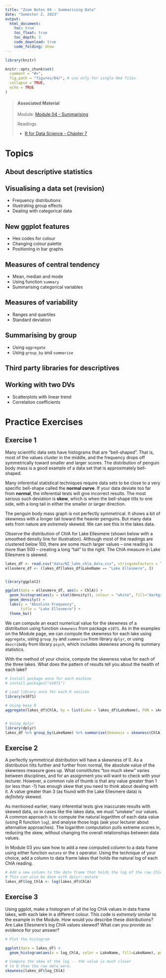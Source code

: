```yaml
---
title: "Zoom Notes 04 - Summarising Data"
date: "Semester 2, 2023"
output:
  html_document:
    toc: true
    toc_float: true
    toc_depth: 3
    code_download: true
    code_folding: show
---
```


```r
library(knitr)

knitr::opts_chunk$set(
  comment = "#>",
  fig.path = "figures/04/", # use only for single Rmd files
  collapse = TRUE,
  echo = TRUE
)


```


> #### Associated Material
>
> Module: [Module 04 - Summarising](04-summarise.html)
>
> Readings
>
> - [R for Data Science - Chapter 7](https://r4ds.had.co.nz/exploratory-data-analysis.html)


# Topics

## About descriptive statistics

## Visualising a data set (revision)

- Frequency distributions
- Illustrating group effects
- Dealing with categorical data

## New ggplot features

- Hex codes for colour
- Changing colour palette
- Positioning in bar graphs

## Measures of central tendency

- Mean, median and mode
- Using function `summary`
- Summarising categorical variables

## Measures of variability

- Ranges and quartiles
- Standard deviation

## Summarising by group

- Using `aggregate`
- Using `group_by` and `summarise`

## Third party libraries for descriptives

## Working with two DVs

- Scatterplots with linear trend
- Correlation coefficients

# Practice Exercises

## Exercise 1

Many scientific data sets have histograms that are "bell-shaped". That is, most of the values cluster in the middle, and the frequency drops off symmetrically toward smaller and larger scores. The distribution of penguin body mass is a good example of a data set that is approximately bell-shaped.

Many inferential statistical techniques require data sets to be close to a very specific bell-shape called the **normal curve**. If your data deviate too far from **normal**, the inferential tests will give incorrect results. The most serious such deviation is **skew**, which is when the bell-shape tilts to one side, with a long tail in either the smaller or larger direction. 

The penguin body mass graph is not perfectly symmetrical. It shows a bit of skewness with a longer tail toward the heavier penguins. But many data sets from nature are *extremely* skewed. We can see this in the lakes data. 

Observe the distribution of ChlA for Lake Ellesmere (shown below with a smoothed density line for illustration). Although most of the readings are clustered below 100, there are some much larger values -- one reading is more than 500 -- creating a long "tail" to the right. The ChlA measure in Lake Ellesmere is skewed. 

```r
lakes_df <- read.csv("data/NZ_lake_chla_data.csv", stringsAsFactors = TRUE)
ellesmere_df <- (lakes_df[lakes_df$LakeName == "Lake Ellesmere", ])


library(ggplot2)

ggplot(data = ellesmere_df, aes(x = ChlA)) +
  geom_histogram(aes(y = stat(density)), colour = "white", fill="darkgrey", bins = 30) +
  geom_density() +
  labs(y = "Absolute Frequency",
       title = "Lake Ellesmere") +
  theme_bw()

```

We can compute an exact numerical value for the skewness of a distribution using function `skewness` from package `e1071`. As in the examples on the Module page, we can compute the skewness for each lake using `aggregate`, using `group_by` and `summarise` from library `dplyr`, or using `describeBy` from library `psych`, which includes skewness among its summary statistics.

With the method of your choice, compute the skewness value for each of the three lakes. What does the pattern of results tell you about the health of each lake?

```r

# Install package once for each machine
# install.packages("e1071")

# Load library once for each R session
library(e1071)

# Using base R
aggregate(lakes_df$ChlA, by = list(Lake = lakes_df$LakeName), FUN = skewness)


# Using dplyr
library(dplyr)
lakes_df %>% group_by(LakeName) %>% summarise(Skewness = skewness(ChlA))
```

## Exercise 2

A perfectly symmetrical distribution will have a skewness of 0. As a distribution tilts further and further from normal, the absolute value of the skewness measure goes up. What consititutes "too much skew" varies between disciplines, and for an assignment you will want to check with your lecturer. However, a common rule of thumb is that any value greater than 1 (or less than -1) has enough skew that you need to think about dealing with it. A value greater than 3 (as found with the Lake Ellesmere data) is *definitely* skewed.

As mentioned earlier, many inferential tests give inaccurate results with skewed data, so in cases like the lakes data, we must "unskew" our values. A common approach is to compute the natural logarithm of each data value (using R function `log`), and analyse those logs (ask your lecturer about alternative approaches). The logarithm computation pulls extreme scores in, reducing the skew, without changing the overall relationships between data values. 

In Module 03 you saw how to add a new computed column to a data frame using either function `mutate` or the `$` operator. Using the technique of your choice, add a column to data frame lakes that holds the natural log of each ChlA reading.


```r

# Add a new column to the data frame that holds the log of the raw ChlA
# This can also be done with dplyr::mutate
lakes_df$log_ChlA <- log(lakes_df$ChlA)

```

## Exercise 3

Using ggplot, make a histogram of all the log ChlA values in data frame lakes, with each lake in a different colour. This code is *extremely* similar to the example in the Module. How would you describe these distributions? Are Lake Ellesmere's log ChlA values skewed? What can you provide as evidence for your answer?

```r

# Plot the histogram

ggplot(data = lakes_df) +
  geom_histogram(aes(x = log_ChlA, color = LakeName, fill=LakeName), position="dodge")

# Compute the skew of the log -- the value is much closer
# to 0 than the raw data were.
skewness(lakes_df$log_ChlA)
```

